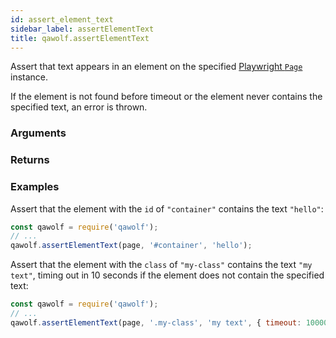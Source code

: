 ```yaml
---
id: assert_element_text
sidebar_label: assertElementText
title: qawolf.assertElementText
---
```



<Syntax code="assertElementText(page, selector, text[, options])" />

Assert that text appears in an element on the specified [Playwright `Page`](https://github.com/microsoft/playwright/blob/master/docs/api.md#class-page) instance.

If the element is not found before timeout or the element never contains the specified text, an error is thrown.

### Arguments

<ArgumentAssertElementText />

### Returns

<ReturnVoid />

### Examples

Assert that the element with the `id` of `"container"` contains the text `"hello"`:

```js
const qawolf = require('qawolf');
// ...
qawolf.assertElementText(page, '#container', 'hello');
```

Assert that the element with the `class` of `"my-class"` contains the text `"my text"`, timing out in 10 seconds if the element does not contain the specified text:

```js
const qawolf = require('qawolf');
// ...
qawolf.assertElementText(page, '.my-class', 'my text', { timeout: 10000 });
```
